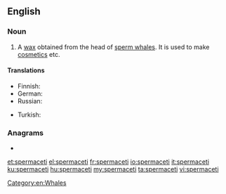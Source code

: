 ==English==
{{wikipedia}}

===Noun===
{{en-noun|-}}

# A [[wax]] obtained from the head of [[sperm whale]]s. It is used to make [[cosmetics]] etc.

====Translations====
{{trans-top|wax obtained from the head of sperm whale}}
* Finnish: {{t|fi|spermaseetti}}
* German: {{t|de|Walrat|m}}
* Russian: {{t+|ru|спермаце́т|m}}
{{trans-mid}}
* Turkish: {{t+|tr|ispermeçet}}
{{trans-bottom}}

===Anagrams===
* {{l|en|imprecates}}

[[Category:en:Whales]]

[[et:spermaceti]]
[[el:spermaceti]]
[[fr:spermaceti]]
[[io:spermaceti]]
[[it:spermaceti]]
[[ku:spermaceti]]
[[hu:spermaceti]]
[[my:spermaceti]]
[[ta:spermaceti]]
[[vi:spermaceti]]